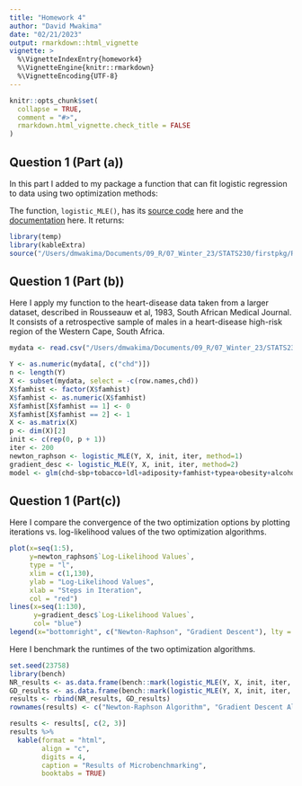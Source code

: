 ```yaml
---
title: "Homework 4"
author: "David Mwakima"
date: "02/21/2023"
output: rmarkdown::html_vignette
vignette: >
  %\VignetteIndexEntry{homework4}
  %\VignetteEngine{knitr::rmarkdown}
  %\VignetteEncoding{UTF-8}
---
```


```r
knitr::opts_chunk$set(
  collapse = TRUE,
  comment = "#>",
  rmarkdown.html_vignette.check_title = FALSE
)
```

## Question 1 (Part (a))

In this part I added to my package a function that can fit logistic regression to data using two optimization methods:

\begin{itemize}
\item Newton-Raphson/Fisher scoring/IRLS method
\item Gradient descent/steepest ascent method
\end{itemize}

The function, `logistic_MLE()`, has its [source code](https://github.com/miningroup/your-stat-230-r-package-davymwax) here and the [documentation](https://github.com/miningroup/your-stat-230-r-package-davymwax) here. It returns:

\begin{itemize}
\item[i.] MLEs of regression coefficients,
\item[ii.] their corresponding asymptotic confidence intervals,
\item[iii.] and a vector of the log-likelihoods "visited" by the chosen optimization option
\end{itemize}

```r
library(temp)
library(kableExtra)
source("/Users/dmwakima/Documents/09_R/07_Winter_23/STATS230/firstpkg/R/logistic_MLE.R")
```

## Question 1 (Part (b))

Here I apply my function to the heart-disease data taken from a larger dataset, described in  Rousseauw et al, 1983, South African Medical Journal. It consists of a retrospective sample of males in a heart-disease high-risk region of the Western Cape, South Africa.

```r
mydata <- read.csv("/Users/dmwakima/Documents/09_R/07_Winter_23/STATS230/firstpkg/data/SAheart.csv")
```

```r
Y <- as.numeric(mydata[, c("chd")])
n <- length(Y)
X <- subset(mydata, select = -c(row.names,chd))
X$famhist <- factor(X$famhist)
X$famhist <- as.numeric(X$famhist)
X$famhist[X$famhist == 1] <- 0
X$famhist[X$famhist == 2] <- 1
X <- as.matrix(X)
p <- dim(X)[2]
init <- c(rep(0, p + 1))
iter <- 200
newton_raphson <- logistic_MLE(Y, X, init, iter, method=1)
gradient_desc <- logistic_MLE(Y, X, init, iter, method=2)
model <- glm(chd~sbp+tobacco+ldl+adiposity+famhist+typea+obesity+alcohol+age,family = binomial(link="logit"), data=mydata)
```

## Question 1 (Part(c))

Here I compare the convergence of the two optimization options by plotting iterations vs. log-likelihood values of the two optimization algorithms.

```r
plot(x=seq(1:5), 
     y=newton_raphson$`Log-Likelihood Values`,
     type = "l",
     xlim = c(1,130),
     ylab = "Log-Likelihood Values",
     xlab = "Steps in Iteration",
     col = "red")
lines(x=seq(1:130), 
      y=gradient_desc$`Log-Likelihood Values`,
      col= "blue")
legend(x="bottomright", c("Newton-Raphson", "Gradient Descent"), lty = 1, col = c("red", "blue"))
```

Here I benchmark the runtimes of the two optimization algorithms.

```r
set.seed(23758)
library(bench)
NR_results <- as.data.frame(bench::mark(logistic_MLE(Y, X, init, iter, method=1)))
GD_results <- as.data.frame(bench::mark(logistic_MLE(Y, X, init, iter, method=1)))
results <- rbind(NR_results, GD_results)
rownames(results) <- c("Newton-Raphson Algorithm", "Gradient Descent Algorithm")
```

```r
results <- results[, c(2, 3)]
results %>%
  kable(format = "html",
        align = "c",
        digits = 4,
        caption = "Results of Microbenchmarking",
        booktabs = TRUE)
```

